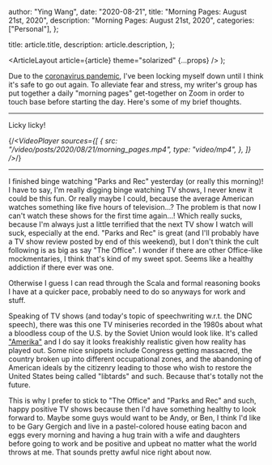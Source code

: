 
  author: "Ying Wang",
  date: "2020-08-21",
  title: "Morning Pages: August 21st, 2020",
  description: "Morning Pages: August 21st, 2020",
  categories: ["Personal"],
};

  title: article.title,
  description: article.description,
};

  <ArticleLayout article={article} theme="solarized" {...props} />
);

Due to the [coronavirus
pandemic](https://en.wikipedia.org/wiki/2019-20_coronavirus_pandemic), I've been
locking myself down until I think it's safe to go out again. To alleviate fear
and stress, my writer's group has put together a daily "morning pages"
get-together on Zoom in order to touch base before starting the day. Here's some
of my brief thoughts.

---

Licky licky!

{/*<VideoPlayer
  sources={[
    {
      src: "/video/posts/2020/08/21/morning_pages.mp4",
      type: "video/mp4",
    },
  ]}
/>*/}

---

I finished binge watching "Parks and Rec" yesterday (or really this morning)! I
have to say, I'm really digging binge watching TV shows, I never knew it could
be this fun. Or really maybe I could, because the average American watches
something like five hours of television...? The problem is that now I can't
watch these shows for the first time again...! Which really sucks, because I'm
always just a little terrified that the next TV show I watch will suck,
especially at the end. "Parks and Rec" is great (and I'll probably have a TV
show review posted by end of this weekend), but I don't think the cult following
is as big as say "The Office". I wonder if there are other Office-like
mockmentaries, I think that's kind of my sweet spot. Seems like a healthy
addiction if there ever was one.

Otherwise I guess I can read through the Scala and formal reasoning books I have
at a quicker pace, probably need to do so anyways for work and stuff.

Speaking of TV shows (and today's topic of speechwriting w.r.t. the DNC speech),
there was this one TV miniseries recorded in the 1980s about what a bloodless
coup of the U.S. by the Soviet Union would look like. It's called
["Amerika"](<https://en.wikipedia.org/wiki/Amerika_(miniseries)>) and I do say it
looks freakishly realistic given how reality has played out. Some nice snippets
include Congress getting massacred, the country broken up into different
occupational zones, and the abandoning of American ideals by the citizenry
leading to those who wish to restore the United States being called "libtards"
and such. Because that's totally not the future.

This is why I prefer to stick to "The Office" and "Parks and Rec" and such,
happy positive TV shows because then I'd have something healthy to look forward
to. Maybe some guys would want to be Andy, or Ben, I think I'd like to be Gary
Gergich and live in a pastel-colored house eating bacon and eggs every morning
and having a hug train with a wife and daughters before going to work and be
positive and upbeat no matter what the world throws at me. That sounds pretty
awful nice right about now.
